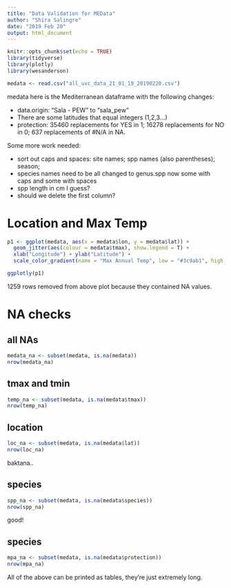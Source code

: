 ```yaml
---
title: "Data Validation for MEData"
author: "Shira Salingre"
date: "2019 Feb 20"
output: html_document
---
```


```r
knitr::opts_chunk$set(echo = TRUE)
library(tidyverse)
library(plotly)
library(wesanderson)

medata <- read.csv("all_uvc_data_21_01_19_20190220.csv")

```

medata here is the Mediterranean dataframe with the following changes:

* data.origin: “Sala - PEW” to “sala_pew”
* There are some latitudes that equal integers (1,2,3…)
* protection: 35460 replacements for YES in 1; 16278 replacements for NO in 0; 637 replacements of #N/A in NA.

Some more work needed:

- sort out caps and spaces: site names; spp names (also parentheses);  season; 
- species names need to be all changed to genus.spp now some with caps and some with spaces
- spp length in cm I guess?
- should we delete the first column?	

# Location and Max Temp

```r
p1 <- ggplot(medata, aes(x = medata$lon, y = medata$lat)) +
  geom_jitter(aes(colour = medata$tmax), show.legend = T) +
  xlab("Longitude") + ylab("Latitude") +
  scale_color_gradient(name = "Max Annual Temp", low = "#3c9ab1", high = "#f22300", na.value = "#899da4")

ggplotly(p1)

```
1259 rows removed from above plot because they contained NA values.

# NA checks

## all NAs

```r
medata_na <- subset(medata, is.na(medata))
nrow(medata_na)
```

## tmax and tmin

```r
temp_na <- subset(medata, is.na(medata$tmax))
nrow(temp_na)
```

## location

```r
loc_na <- subset(medata, is.na(medata$lat))
nrow(loc_na)
```

baktana..

## species

```r
spp_na <- subset(medata, is.na(medata$species))
nrow(spp_na)
```
 good!
 
## species

```r
mpa_na <- subset(medata, is.na(medata$protection))
nrow(mpa_na)
```

All of the above can be printed as tables, they're just extremely long.